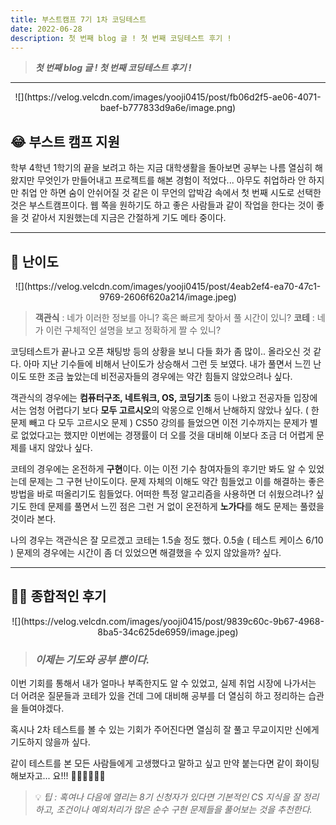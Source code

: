 ```yaml
---
title: 부스트캠프 7기 1차 코딩테스트
date: 2022-06-28
description: 첫 번째 blog 글 ! 첫 번째 코딩테스트 후기 !
---
```


> **_첫 번째 blog 글 ! 첫 번째 코딩테스트 후기 !_**

---

<p align="center">
  ![](https://velog.velcdn.com/images/yooji0415/post/fb06d2f5-ae06-4071-baef-b777833d9a6e/image.png)
</p>

## 😂 부스트 캠프 지원

학부 4학년 1학기의 끝을 보려고 하는 지금 대학생활을 돌아보면 공부는 나름 열심히 해왔지만 무엇인가 만들어내고 프로젝트를 해본 경험이 적었다...
아무도 취업하라 안 하지만 취업 안 하면 숨이 안쉬어질 것 같은 이 무언의 압박감 속에서 첫 번째 시도로 선택한 것은 부스트캠프이다. 웹 쪽을 원하기도 하고 좋은 사람들과 같이 작업을 한다는 것이 좋을 것 같아서 지원했는데 지금은 간절하게 기도 메타 중이다.

---

## 🤯 난이도

<p align="center">
  ![](https://velog.velcdn.com/images/yooji0415/post/4eab2ef4-ea70-47c1-9769-2606f620a214/image.jpeg)
</p>

> **객관식** : 네가 이러한 정보를 아니? 혹은 빠르게 찾아서 풀 시간이 있니?
> **코테** : 네가 이런 구체적인 설명을 보고 정확하게 짤 수 있니?

코딩테스트가 끝나고 오픈 채팅방 등의 상황을 보니 다들 화가 좀 많이.. 올라오신 것 같다.
아마 지난 기수들에 비해서 난이도가 상승해서 그런 듯 보였다.
내가 풀면서 느낀 난이도 또한 조금 높았는데 비전공자들의 경우에는 약간 힘들지 않았으려나 싶다.

객관식의 경우에는 **컴퓨터구조, 네트워크, OS, 코딩기초** 등이 나왔고 전공자들 입장에서는 엄청 어렵다기 보다 **모두 고르시오**의 악몽으로 인해서 난해하지 않았나 싶다. ( 한 문제 빼고 다 모두 고르시오 문제 )
CS50 강의를 들었으면 이전 기수까지는 문제가 별로 없었다고는 했지만 이번에는 경쟁률이 더 오를 것을 대비해 이보다 조금 더 어렵게 문제를 내지 않았나 싶다.

코테의 경우에는 온전하게 **구현**이다. 이는 이전 기수 참여자들의 후기만 봐도 알 수 있었는데 문제는 그 구현 난이도이다. 문제 자체의 이해도 약간 힘들었고 이를 해결하는 좋은 방법을 바로 떠올리기도 힘들었다.
어떠한 특정 알고리즘을 사용하면 더 쉬웠으려나? 싶기도 한데 문제를 풀면서 느낀 점은 그런 거 없이 온전하게 **노가다**를 해도 문제는 풀렸을 것이라 본다.

나의 경우는 객관식은 잘 모르겠고 코테는 1.5솔 정도 했다. 0.5솔 ( 테스트 케이스 6/10 ) 문제의 경우에는 시간이 좀 더 있었으면 해결했을 수 있지 않았을까? 싶다.

---

## 👍🏻 종합적인 후기

<p align="center">
  ![](https://velog.velcdn.com/images/yooji0415/post/9839c60c-9b67-4968-8ba5-34c625de6959/image.jpeg)
</p>

> ### _이제는 기도와 공부 뿐이다._

이번 기회를 통해서 내가 얼마나 부족한지도 알 수 있었고, 실제 취업 시장에 나가서는 더 어려운 질문들과 코테가 있을 건데 그에 대비해 공부를 더 열심히 하고 정리하는 습관을 들여야겠다.

혹시나 2차 테스트를 볼 수 있는 기회가 주어진다면 열심히 잘 풀고 무교이지만 신에게 기도하지 않을까 싶다.

같이 테스트를 본 모든 사람들에게 고생했다고 말하고 싶고
만약 붙는다면 같이 화이팅해보자고... 요!!! 💪🏻💪🏻💪🏻

> 💡 _팁 : 혹여나 다음에 열리는 8기 신청자가 있다면 기본적인 CS 지식을 잘 정리하고, 조건이나 예외처리가 많은 순수 구현 문제들을 풀어보는 것을 추천한다._

